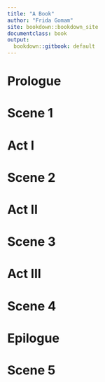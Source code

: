 ```yaml
---
title: "A Book"
author: "Frida Gomam"
site: bookdown::bookdown_site
documentclass: book
output:
  bookdown::gitbook: default
---
```


# Prologue {-}
# Scene 1
# Act I {-}
# Scene 2
# Act II {-}
# Scene 3
# Act III {-}
# Scene 4
# Epilogue {-}
# Scene 5
